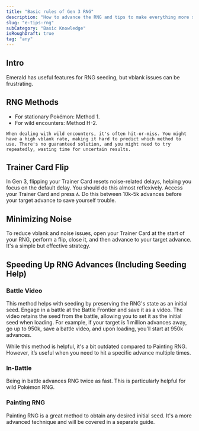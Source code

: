 ```yaml
---
title: "Basic rules of Gen 3 RNG"
description: "How to advance the RNG and tips to make everything more stable"
slug: "e-tips-rng"
subCategory: "Basic Knowledge"
isRoughDraft: true
tag: "any"
---
```


## Intro

Emerald has useful features for RNG seeding, but vblank issues can be frustrating.

## RNG Methods

- For stationary Pokémon: Method 1.
- For wild encounters: Method H-2.

```
When dealing with wild encounters, it's often hit-or-miss. You might have a high vblank rate, making it hard to predict which method to use. There's no guaranteed solution, and you might need to try repeatedly, wasting time for uncertain results.
```

## Trainer Card Flip

In Gen 3, flipping your Trainer Card resets noise-related delays, helping you focus on the default delay. You should do this almost reflexively. Access your Trainer Card and press `A`. Do this between 10k-5k advances before your target advance to save yourself trouble.

## Minimizing Noise

To reduce vblank and noise issues, open your Trainer Card at the start of your RNG, perform a flip, close it, and then advance to your target advance. It's a simple but effective strategy.

## Speeding Up RNG Advances (Including Seeding Help)

### Battle Video

This method helps with seeding by preserving the RNG's state as an initial seed. Engage in a battle at the Battle Frontier and save it as a video. The video retains the seed from the battle, allowing you to set it as the initial seed when loading. For example, if your target is 1 million advances away, go up to 950k, save a battle video, and upon loading, you'll start at 950k advances.

While this method is helpful, it's a bit outdated compared to Painting RNG. However, it’s useful when you need to hit a specific advance multiple times.

### In-Battle

Being in battle advances RNG twice as fast. This is particularly helpful for wild Pokémon RNG.

### Painting RNG

Painting RNG is a great method to obtain any desired initial seed. It's a more advanced technique and will be covered in a separate guide.
